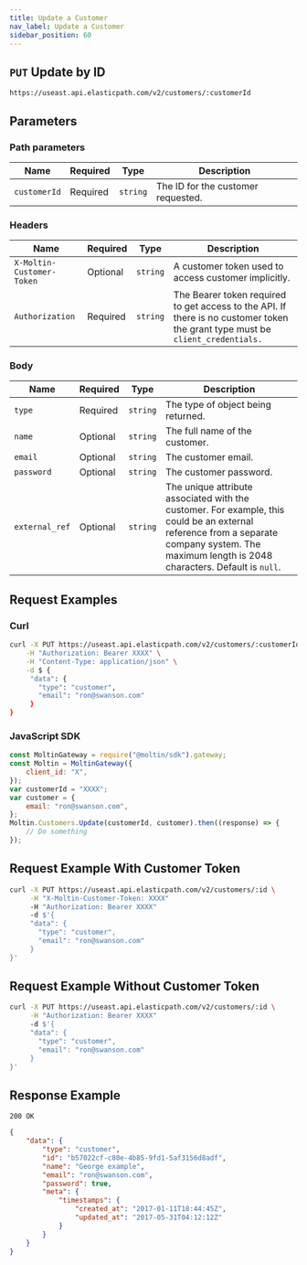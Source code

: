 ```yaml
---
title: Update a Customer
nav_label: Update a Customer
sidebar_position: 60
---
```


## `PUT` Update by ID

```http
https://useast.api.elasticpath.com/v2/customers/:customerId
```

## Parameters

### Path parameters

| Name         | Required | Type     | Description                        |
| ------------ | -------- | -------- | ---------------------------------- |
| `customerId` | Required | `string` | The ID for the customer requested. |

### Headers

| Name                      | Required | Type     | Description                                                                                                                    |
| ------------------------- | -------- | -------- | ------------------------------------------------------------------------------------------------------------------------------ |
| `X-Moltin-Customer-Token` | Optional | `string` | A customer token used to access customer implicitly.                                                                           |
| `Authorization`           | Required | `string` | The Bearer token required to get access to the API. If there is no customer token the grant type must be `client_credentials.` |

### Body

| Name           | Required | Type     | Description                                                                                                                                                                |
|----------------| -------- | -------- |----------------------------------------------------------------------------------------------------------------------------------------------------------------------------|
| `type`         | Required | `string` | The type of object being returned.                                                                                                                                         |
| `name`         | Optional | `string` | The full name of the customer.                                                                                                                                             |
| `email`        | Optional | `string` | The customer email.                                                                                                                                                        |
| `password`     | Optional | `string` | The customer password.                                                                                                                                                     |
| `external_ref` | Optional | `string` | The unique attribute associated with the customer. For example, this could be an external reference from a separate company system. The maximum length is 2048 characters. Default is `null`. |

## Request Examples

### Curl

```bash
curl -X PUT https://useast.api.elasticpath.com/v2/customers/:customerId \
    -H "Authorization: Bearer XXXX" \
    -H "Content-Type: application/json" \
    -d $ {
     "data": {
       "type": "customer",
       "email": "ron@swanson.com"
     }
}
```

### JavaScript SDK

```javascript
const MoltinGateway = require("@moltin/sdk").gateway;
const Moltin = MoltinGateway({
    client_id: "X",
});
var customerId = "XXXX";
var customer = {
    email: "ron@swanson.com",
};
Moltin.Customers.Update(customerId, customer).then((response) => {
    // Do something
});
```

## Request Example With Customer Token

```bash
curl -X PUT https://useast.api.elasticpath.com/v2/customers/:id \
     -H "X-Moltin-Customer-Token: XXXX"
     -H "Authorization: Bearer XXXX"
     -d $'{
     "data": {
       "type": "customer",
       "email": "ron@swanson.com"
     }
}'
```

## Request Example Without Customer Token

```bash
curl -X PUT https://useast.api.elasticpath.com/v2/customers/:id \
     -H "Authorization: Bearer XXXX"
     -d $'{
     "data": {
       "type": "customer",
       "email": "ron@swanson.com"
     }
}'
```

## Response Example

`200 OK`

```json
{
    "data": {
        "type": "customer",
        "id": "b57022cf-c80e-4b85-9fd1-5af3156d8adf",
        "name": "George example",
        "email": "ron@swanson.com",
        "password": true,
        "meta": {
            "timestamps": {
                "created_at": "2017-01-11T18:44:45Z",
                "updated_at": "2017-05-31T04:12:12Z"
            }
        }
    }
}
```
